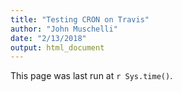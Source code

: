 ```yaml
---
title: "Testing CRON on Travis"
author: "John Muschelli"
date: "2/13/2018"
output: html_document
---
```


This page was last run at `r Sys.time()`.
